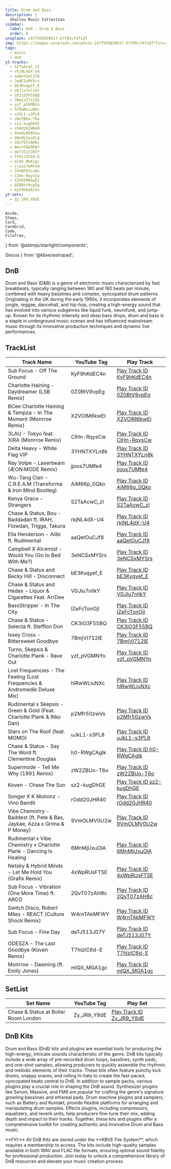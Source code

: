 ```yaml
---
title: Drum and Bass
description: |
  Shallou Music Collection
sidebar:
  label: DnB - Drum & Bass
  order: 8
unsplash: 1477959858617-67f85cf4f1df
img: https://images.unsplash.com/photo-1477959858617-67f85cf4f1df?fit=crop&w=1400&h=700&q=75
tags:
  - music
  - dnb
yt-tracks:
  - S2TaAcwC_zI
  - rkjNL4dX-U4
  - aaQetOuCJf8
  - 3eNCSxMYSrs
  - bE3Kvqyef_E
  - VGJlu7nlikY
  - CK3iO3F55BQ
  - 7BmjVI712IE
  - yzf_pVGMNYo
  - hlRwWLiuNXc
  - uJkL1-s3PL8
  - zW2ZBUo-T6o
  - sz2-kugDhGE
  - rOdd20JHR40
  - 9VmOLMV0U2w
  - 6MnMjUxuOlA
  - 2QvT07zAH8c
  - W4rnTAkMFWY
  - deTJ513J07Y
  - T7hlzIC6d-E
  - mlQX_MGA1gc
  - jjoos7UMfe4
  - 3YHNTXYLn8k
  - CIHn-RqysCw
  - X2VOIM6kwEI
  - 0Z0BtV9vpEg
  - KyF9hKdEC4n
yt-sets:
  - Zy_JR9_Y8dE
---
```


	Aside,
	Steps,
	Card,
	CardGrid,
	Code,
	FileTree,
} from '@astrojs/starlight/components';

  Giscus
} from '@kbve/astropad';

## DnB

Drum and Bass (D&B) is a genre of electronic music characterized by fast breakbeats, typically ranging between 160 and 180 beats per minute, combined with heavy basslines and complex, syncopated drum patterns.
Originating in the UK during the early 1990s, it incorporates elements of jungle, reggae, dancehall, and hip-hop, creating a high-energy sound that has evolved into various subgenres like liquid funk, neurofunk, and jump-up.
Known for its rhythmic intensity and deep bass drops, drum and bass is a staple in underground music scenes and has influenced mainstream music through its innovative production techniques and dynamic live performances.

## TrackList

| Track Name                                                                | YouTube Tag | Play Track                                                          |
| ------------------------------------------------------------------------- | ----------- | ------------------------------------------------------------------- |
| Sub Focus - Off The Ground | KyF9hKdEC4n | [Play Track ID KyF9hKdEC4n](https://kbve.com/music/?yt=KyF9hKdEC4n) |
| Charlotte Haining - Daydreamer (LSB Remix) | 0Z0BtV9vpEg | [Play Track ID 0Z0BtV9vpEg](https://kbve.com/music/?yt=0Z0BtV9vpEg) |
| BCee  Charlotte Haining & Tempza - In The Moment (Monrroe Remix) | X2VOIM6kwEI | [Play Track ID X2VOIM6kwEI](https://kbve.com/music/?yt=X2VOIM6kwEI) |
| 3LAU - Tokyo feat. XIRA (Monrroe Remix) | CIHn-RqysCw | [Play Track ID CIHn-RqysCw](https://kbve.com/music/?yt=CIHn-RqysCw) |
| Delta Heavy - White Flag VIP | 3YHNTXYLn8k | [Play Track ID 3YHNTXYLn8k](https://kbve.com/music/?yt=3YHNTXYLn8k) |
| Ray Volpe - Laserbeam (ÆON:MODE Remix) | jjoos7UMfe4 | [Play Track ID jjoos7UMfe4](https://kbve.com/music/?yt=jjoos7UMfe4) |
| Wu-Tang Clan - C.R.E.A.M (Transforma & Iron Mind Bootleg)                 | AiM66p_0Qko | [Play Track ID AiM66p_0Qko](https://kbve.com/music/?yt=AiM66p_0Qko) |
| Kenya Grace - Strangers                                                   | S2TaAcwC_zI | [Play Track ID S2TaAcwC_zI](https://kbve.com/music/?yt=S2TaAcwC_zI) |
| Chase & Status, Bou - Baddadan ft. IRAH, Flowdan, Trigga, Takura          | rkjNL4dX-U4 | [Play Track ID rkjNL4dX-U4](https://kbve.com/music/?yt=rkjNL4dX-U4) |
| Ella Henderson - Alibi ft. Rudimental                                     | aaQetOuCJf8 | [Play Track ID aaQetOuCJf8](https://kbve.com/music/?yt=aaQetOuCJf8) |
| Campbell X Alcemist - Would You (Go to Bed With Me?)                      | 3eNCSxMYSrs | [Play Track ID 3eNCSxMYSrs](https://kbve.com/music/?yt=3eNCSxMYSrs) |
| Chase & Status and Becky Hill - Disconnect                                | bE3Kvqyef_E | [Play Track ID bE3Kvqyef_E](https://kbve.com/music/?yt=bE3Kvqyef_E) |
| Chase & Status and Hedex - Liquor & Cigarettes Feat. ArrDee               | VGJlu7nlikY | [Play Track ID VGJlu7nlikY](https://kbve.com/music/?yt=VGJlu7nlikY) |
| BassStripper - In The City                                                | IZeFcTonOjI | [Play Track ID IZeFcTonOjI](https://kbve.com/music/?yt=IZeFcTonOjI) |
| Chase & Status - Selecta ft. Stefflon Don                                 | CK3iO3F55BQ | [Play Track ID CK3iO3F55BQ](https://kbve.com/music/?yt=CK3iO3F55BQ) |
| Issey Cross - Bittersweet Goodbye                                         | 7BmjVI712IE | [Play Track ID 7BmjVI712IE](https://kbve.com/music/?yt=7BmjVI712IE) |
| Turno, Skepsis & Charlotte Plank - Rave Out                               | yzf_pVGMNYo | [Play Track ID yzf_pVGMNYo](https://kbve.com/music/?yt=yzf_pVGMNYo) |
| Lost Frequencies - The Feeling (Lost Frequencies & Andromedik Deluxe Mix) | hlRwWLiuNXc | [Play Track ID hlRwWLiuNXc](https://kbve.com/music/?yt=hlRwWLiuNXc) |
| Rudimental x Skepsis - Green & Gold (Feat. Charlotte Plank & Riko Dan)    | p2Mfr50zwVs | [Play Track ID p2Mfr50zwVs](https://kbve.com/music/?yt=p2Mfr50zwVs) |
| Stars on The Roof (feat. MOMO)                                            | uJkL1-s3PL8 | [Play Track ID uJkL1-s3PL8](https://kbve.com/music/?yt=uJkL1-s3PL8) |
| Chase & Status - Say The Word ft. Clementine Douglas                      | h0-RWgCAgIk | [Play Track ID h0-RWgCAgIk](https://kbve.com/music/?yt=h0-RWgCAgIk) |
| Supermode - Tell Me Why (1991 Remix)                                      | zW2ZBUo-T6o | [Play Track ID zW2ZBUo-T6o](https://kbve.com/music/?yt=zW2ZBUo-T6o) |
| Koven - Chase The Sun                                                     | sz2-kugDhGE | [Play Track ID sz2-kugDhGE](https://kbve.com/music/?yt=sz2-kugDhGE) |
| Songer X K Motionz - Vino Bandit                                          | rOdd20JHR40 | [Play Track ID rOdd20JHR40](https://kbve.com/music/?yt=rOdd20JHR40) |
| Vibe Chemistry - Baddest (ft. Pete & Bas, Jaykae, Azza x Grima & P Money) | 9VmOLMV0U2w | [Play Track ID 9VmOLMV0U2w](https://kbve.com/music/?yt=9VmOLMV0U2w) |
| Rudimental x Vibe Chemistry x Charlotte Plank - Dancing Is Healing        | 6MnMjUxuOlA | [Play Track ID 6MnMjUxuOlA](https://kbve.com/music/?yt=6MnMjUxuOlA) |
| Netsky & Hybrid Minds - Let Me Hold You (Grafix Remix)                    | 4xWpRUsFTSE | [Play Track ID 4xWpRUsFTSE](https://kbve.com/music/?yt=4xWpRUsFTSE) |
| Sub Focus - Vibration (One More Time) ft. ARCO                            | 2QvT07zAH8c | [Play Track ID 2QvT07zAH8c](https://kbve.com/music/?yt=2QvT07zAH8c) |
| Switch Disco, Robert Miles - REACT (Culture Shock Remix)                  | W4rnTAkMFWY | [Play Track ID W4rnTAkMFWY](https://kbve.com/music/?yt=W4rnTAkMFWY) |
| Sub Focus - Fine Day                                                      | deTJ513J07Y | [Play Track ID deTJ513J07Y](https://kbve.com/music/?yt=deTJ513J07Y) |
| ODESZA - The Last Goodbye (Koven Remix)                                   | T7hlzIC6d-E | [Play Track ID T7hlzIC6d-E](https://kbve.com/music/?yt=T7hlzIC6d-E) |
| Monrroe - Dawning (ft. Emily Jones)                                       | mlQX_MGA1gc | [Play Track ID mlQX_MGA1gc](https://kbve.com/music/?yt=mlQX_MGA1gc) |

## SetList

| Set Name                             | YouTube Tag | Play Set                                                            |
| ------------------------------------ | ----------- | ------------------------------------------------------------------- |
| Chase & Status at Boiler Room London | Zy_JR9_Y8dE | [Play Track ID Zy_JR9_Y8dE](https://kbve.com/music/?yt=Zy_JR9_Y8dE) |


## DnB Kits

Drum and Bass (DnB) kits and plugins are essential tools for producing the high-energy, intricate sounds characteristic of the genre.
DnB kits typically include a wide array of pre-recorded drum loops, basslines, synth pads, and one-shot samples, allowing producers to quickly assemble the rhythmic and melodic elements of their tracks.
These kits often feature punchy kick drums, snappy snares, and rolling hi-hats to create the fast-paced, syncopated beats central to DnB.
In addition to sample packs, various plugins play a crucial role in shaping the DnB sound. Synthesizer plugins like Serum, Massive, and FM8 are popular for crafting the genre's signature growling basslines and ethereal pads.
Drum machine plugins and samplers, such as Battery and Kontakt, provide flexible platforms for arranging and manipulating drum samples.
Effects plugins, including compressors, equalizers, and reverb units, help producers fine-tune their mix, adding depth and impact to their tracks.
Together, these kits and plugins offer a comprehensive toolkit for creating authentic and innovative Drum and Bass music.

<Aside>
**FYI:** All DnB Kits are stored under the **KBVE File System**, which requires a membership to access.
The kits include high-quality samples available in both WAV and FLAC file formats, ensuring optimal sound fidelity for professional production.
Join today to unlock a comprehensive library of DnB resources and elevate your music creation process.
</Aside>

<Giscus />
